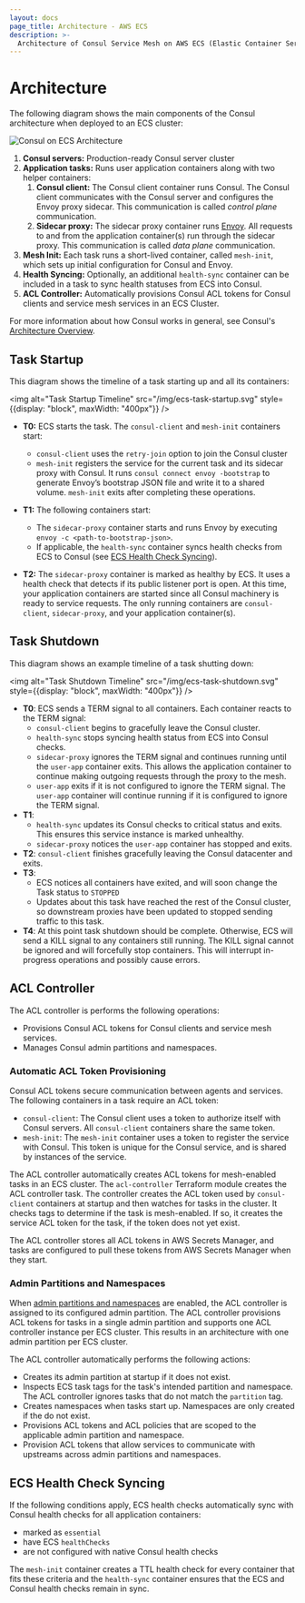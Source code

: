 ```yaml
---
layout: docs
page_title: Architecture - AWS ECS
description: >-
  Architecture of Consul Service Mesh on AWS ECS (Elastic Container Service).
---
```


# Architecture

The following diagram shows the main components of the Consul architecture when deployed to an ECS cluster:

![Consul on ECS Architecture](/img/consul-ecs-arch.png)

1. **Consul servers:** Production-ready Consul server cluster
1. **Application tasks:** Runs user application containers along with two helper containers:
   1. **Consul client:** The Consul client container runs Consul. The Consul client communicates
      with the Consul server and configures the Envoy proxy sidecar. This communication
      is called _control plane_ communication.
   1. **Sidecar proxy:** The sidecar proxy container runs [Envoy](https://envoyproxy.io/). All requests
      to and from the application container(s) run through the sidecar proxy. This communication
      is called _data plane_ communication.
1. **Mesh Init:** Each task runs a short-lived container, called `mesh-init`, which sets up initial configuration
   for Consul and Envoy.
1. **Health Syncing:** Optionally, an additional `health-sync` container can be included in a task to sync health statuses
   from ECS into Consul.
1. **ACL Controller:** Automatically provisions Consul ACL tokens for Consul clients and service mesh services
   in an ECS Cluster.

For more information about how Consul works in general, see Consul's [Architecture Overview](/docs/architecture).

## Task Startup

This diagram shows the timeline of a task starting up and all its containers:

<img alt="Task Startup Timeline" src="/img/ecs-task-startup.svg" style={{display: "block", maxWidth: "400px"}} />

- **T0:** ECS starts the task. The `consul-client` and `mesh-init` containers start:
  - `consul-client` uses the `retry-join` option to join the Consul cluster
  - `mesh-init` registers the service for the current task and its sidecar proxy with
    Consul. It runs `consul connect envoy -bootstrap` to generate Envoy’s
    bootstrap JSON file and write it to a shared volume. `mesh-init` exits after completing these operations.

- **T1:** The following containers start:
  - The `sidecar-proxy` container starts and runs Envoy by executing `envoy -c <path-to-bootstrap-json>`.
  - If applicable, the `health-sync` container syncs health checks from ECS to Consul (see [ECS Health Check Syncing](#ecs-health-check-syncing)).
- **T2:** The `sidecar-proxy` container is marked as healthy by ECS. It uses a health check that detects if its public listener port is open. At this time, your application containers are started since all Consul machinery is ready to service requests. The only running containers are `consul-client`, `sidecar-proxy`, and your application container(s).

## Task Shutdown

This diagram shows an example timeline of a task shutting down:

<img alt="Task Shutdown Timeline" src="/img/ecs-task-shutdown.svg" style={{display: "block", maxWidth: "400px"}} />

- **T0**: ECS sends a TERM signal to all containers. Each container reacts to the TERM signal:
  - `consul-client` begins to gracefully leave the Consul cluster.
  - `health-sync` stops syncing health status from ECS into Consul checks.
  - `sidecar-proxy` ignores the TERM signal and continues running until the `user-app` container exits. This allows the application container to continue making outgoing requests through the proxy to the mesh.
  - `user-app` exits if it is not configured to ignore the TERM signal. The `user-app` container will continue running if it is configured to ignore the TERM signal.
- **T1**:
  - `health-sync` updates its Consul checks to critical status and exits. This ensures this service instance is marked unhealthy.
  - `sidecar-proxy` notices the `user-app` container has stopped and exits.
- **T2**: `consul-client` finishes gracefully leaving the Consul datacenter and exits.
- **T3**:
  - ECS notices all containers have exited, and will soon change the Task status to `STOPPED`
  - Updates about this task have reached the rest of the Consul cluster, so downstream proxies have been updated to stopped sending traffic to this task.
- **T4**: At this point task shutdown should be complete. Otherwise, ECS will send a KILL signal to any containers still running. The KILL signal cannot be ignored and will forcefully stop containers. This will interrupt in-progress operations and possibly cause errors.

## ACL Controller

The ACL controller is performs the following operations:
* Provisions Consul ACL tokens for Consul clients and service mesh services.
* Manages Consul admin partitions and namespaces.

### Automatic ACL Token Provisioning

Consul ACL tokens secure communication between agents and services.
The following containers in a task require an ACL token:

- `consul-client`: The Consul client uses a token to authorize itself with Consul servers.
  All `consul-client` containers share the same token.
- `mesh-init`: The `mesh-init` container uses a token to register the service with Consul.
  This token is unique for the Consul service, and is shared by instances of the service.

The ACL controller automatically creates ACL tokens for mesh-enabled tasks in an ECS cluster.
The `acl-controller` Terraform module creates the ACL controller task. The controller creates the
ACL token used by `consul-client` containers at startup and then watches for tasks in the cluster. It checks tags
to determine if the task is mesh-enabled. If so, it creates the service ACL token for the task, if the
token does not yet exist.

The ACL controller stores all ACL tokens in AWS Secrets Manager, and tasks are configured to pull these
tokens from AWS Secrets Manager when they start.

### Admin Partitions and Namespaces<EnterpriseAlert inline />

When [admin partitions and namespaces](/docs/ecs/enterprise#admin-partitions-and-namespaces) are enabled,
the ACL controller is assigned to its configured admin partition. The ACL controller provisions ACL
tokens for tasks in a single admin partition and supports one ACL controller instance per ECS
cluster. This results in an architecture with one admin partition per ECS cluster.

The ACL controller automatically performs the following actions:
* Creates its admin partition at startup if it does not exist.
* Inspects ECS task tags for the task's intended partition and namespace.
  The ACL controller ignores tasks that do not match the `partition` tag.
* Creates namespaces when tasks start up. Namespaces are only created if the do not exist.
* Provisions ACL tokens and ACL policies that are scoped to the applicable admin partition and namespace.
* Provision ACL tokens that allow services to communicate with upstreams across admin partitions and namespaces.

## ECS Health Check Syncing

If the following conditions apply, ECS health checks automatically sync with Consul health checks for all application containers:

* marked as `essential`
* have ECS `healthChecks`
* are not configured with native Consul health checks

The `mesh-init` container creates a TTL health check for
every container that fits these criteria and the `health-sync` container ensures
that the ECS and Consul health checks remain in sync.
